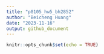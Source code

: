 ```yaml
---
title: "p8105_hw5_bh2852"
author: "Beicheng Huang"
date: "2023-11-16"
output: github_document
---
```


```r
knitr::opts_chunk$set(echo = TRUE)
```



